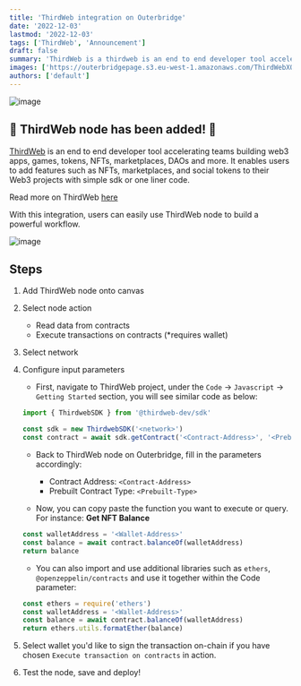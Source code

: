 ```yaml
---
title: 'ThirdWeb integration on Outerbridge'
date: '2022-12-03'
lastmod: '2022-12-03'
tags: ['ThirdWeb', 'Announcement']
draft: false
summary: 'ThirdWeb is a thirdweb is an end to end developer tool accelerating teams building web3 apps, games, tokens, NFTs..'
images: ['https://outerbridgepage.s3.eu-west-1.amazonaws.com/ThirdWebXOuterbridge.png']
authors: ['default']
---
```


![image](https://outerbridgepage.s3.eu-west-1.amazonaws.com/ThirdWebXOuterbridge.png)

## 🎉 ThirdWeb node has been added! 🎉

[ThirdWeb](https://www.thirdweb.com/) is an end to end developer tool accelerating teams building web3 apps, games, tokens, NFTs, marketplaces, DAOs and more.
It enables users to add features such as NFTs, marketplaces, and social tokens to their Web3 projects with simple sdk or one liner code.

Read more on ThirdWeb [here](https://portal.thirdweb.com/)

With this integration, users can easily use ThirdWeb node to build a powerful workflow.

![image](https://outerbridgepage.s3.eu-west-1.amazonaws.com/ThirdWeb.gif)

## Steps

1. Add ThirdWeb node onto canvas
2. Select node action
   - Read data from contracts
   - Execute transactions on contracts (\*requires wallet)
3. Select network
4. Configure input parameters

   - First, navigate to ThirdWeb project, under the `Code` -> `Javascript` -> `Getting Started` section, you will see similar code as below:

   ```jsx
   import { ThirdwebSDK } from '@thirdweb-dev/sdk'

   const sdk = new ThirdwebSDK('<network>')
   const contract = await sdk.getContract('<Contract-Address>', '<Prebuilt-Type>')
   ```

   - Back to ThirdWeb node on Outerbridge, fill in the parameters accordingly:

     - Contract Address: `<Contract-Address>`
     - Prebuilt Contract Type: `<Prebuilt-Type>`

   - Now, you can copy paste the function you want to execute or query. For instance: **Get NFT Balance**

   ```jsx
   const walletAddress = '<Wallet-Address>'
   const balance = await contract.balanceOf(walletAddress)
   return balance
   ```

   - You can also import and use additional libraries such as `ethers`, `@openzeppelin/contracts` and use it together within the Code parameter:

   ```jsx
   const ethers = require('ethers')
   const walletAddress = '<Wallet-Address>'
   const balance = await contract.balanceOf(walletAddress)
   return ethers.utils.formatEther(balance)
   ```

5. Select wallet you'd like to sign the transaction on-chain if you have chosen `Execute transaction on contracts` in action.

6. Test the node, save and deploy!
